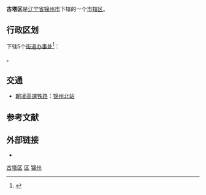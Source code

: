 {{Infobox China County
| county = 古塔区
| usedname = 
| nameorigin = 
| Photo = 
| Photoname = 
| map = ChinaJinzhouGuta.png
| map_caption = 古塔区在锦州的位置
| Pinyin =  Gǔtǎ Qū
| Belong = [[辽宁省|辽宁省]][[锦州市|锦州市]]
| Types = [[市辖区|市辖区]]
| admincode =  
| founded = 
| seat = 人民街三段2号
| officerTitle = 
| officer = 
| officerTitle2 = 
| officer2 = 
| division = 10
| town = 
| township = 1
| subdistrict = 9
| dialect = 
| post code = 121001
| phone code = 0416
| coordinate = 
| area = 28平方千米
| area land = 
| area water = 
| census yr = 
| pop = 24万人
| density =  
| GDP = 
| GDP_as_of = 
| GDPPC = 
| carlicense = 辽G
| web = www.jzgtq.gov.cn
| web_title = 古塔区政府网
}}
'''古塔区'''是[[辽宁省|辽宁省]][[锦州市|锦州市]]下辖的一个[[市辖区|市辖区]]。

== 行政区划 ==
{{PAGENAMEBASE}}下辖5个[[街道办事处|街道办事处]]<ref>{{PRC admin/ref sgc|21/07/02}}</ref>：

{{PRC admin/children|21/07/02}}。

== 交通 ==
* {{rint|cn|crh}}[[朝凌高速铁路|朝凌高速铁路]]：[[锦州北站|锦州北站]]

== 参考文献 ==
{{reflist}}

== 外部链接 ==
* {{Official website|http://www.jzgtq.gov.cn/|name=锦州市古塔区人民政府}}

{{古塔区行政区划}}
{{锦州市行政区划}}
{{辽宁行政区划}}

[[Category:古塔区|]]
[[Category:锦州区县市|区]]
[[Category:辽宁市辖区|锦州]]